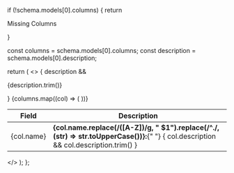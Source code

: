   if (!schema.models[0].columns) {
    return <p>Missing Columns</p>
  }

  const columns = schema.models[0].columns;
  const description = schema.models[0].description;

  return (
    <>
      {
        description && <p>{description.trim()}</p>
      }
      <table>
        <thead>
          <tr>
            <th>Field</th>
            <th>Description</th>
          </tr>
        </thead>
        <tbody>
          {columns.map((col) => (
            <tr key={col.name}>
              <td>{col.name}</td>
              <td>
                <strong>{col.name.replace(/([A-Z])/g, " $1").replace(/^./, (str) => str.toUpperCase())}:</strong>{" "}
                {
                  col.description && col.description.trim()
                }
              </td>
            </tr>
          ))}
        </tbody>
      </table>
    </>
  );
};
